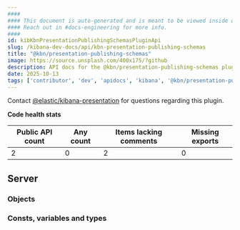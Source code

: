 ```yaml
---
####
#### This document is auto-generated and is meant to be viewed inside our experimental, new docs system.
#### Reach out in #docs-engineering for more info.
####
id: kibKbnPresentationPublishingSchemasPluginApi
slug: /kibana-dev-docs/api/kbn-presentation-publishing-schemas
title: "@kbn/presentation-publishing-schemas"
image: https://source.unsplash.com/400x175/?github
description: API docs for the @kbn/presentation-publishing-schemas plugin
date: 2025-10-13
tags: ['contributor', 'dev', 'apidocs', 'kibana', '@kbn/presentation-publishing-schemas']
---
```




Contact [@elastic/kibana-presentation](https://github.com/orgs/elastic/teams/kibana-presentation) for questions regarding this plugin.

**Code health stats**

| Public API count  | Any count | Items lacking comments | Missing exports |
|-------------------|-----------|------------------------|-----------------|
| 2 | 0 | 2 | 0 |

## Server

### Objects
<DocDefinitionList data={kbnPresentationPublishingSchemasObj.server.objects}/>

### Consts, variables and types
<DocDefinitionList data={kbnPresentationPublishingSchemasObj.server.misc}/>

